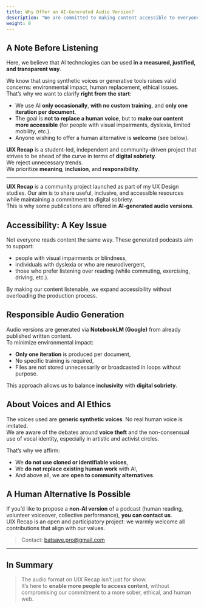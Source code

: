 ```yaml
---
title: Why Offer an AI-Generated Audio Version?
description: "We are committed to making content accessible to everyone, while adhering to a digital sobriety approach. This is why we offer some of our publications as automatically generated audio versions using AI."
weight: 0
---
```


## A Note Before Listening

Here, we believe that AI technologies can be used **in a measured, justified, and transparent way**.

We know that using synthetic voices or generative tools raises valid concerns: environmental impact, human replacement, ethical issues.  
That’s why we want to clarify **right from the start**:

- We use AI **only occasionally**, **with no custom training**, and **only one iteration per document**.
- The goal is **not to replace a human voice**, but to **make our content more accessible** (for people with visual impairments, dyslexia, limited mobility, etc.).
- Anyone wishing to offer a human alternative is **welcome** (see below).

**UIX Recap** is a student-led, independent and community-driven project that strives to be ahead of the curve in terms of **digital sobriety**.  
We reject unnecessary trends.  
We prioritize **meaning**, **inclusion**, and **responsibility**.

---

**UIX Recap** is a community project launched as part of my UX Design studies. Our aim is to share useful, inclusive, and accessible resources while maintaining a commitment to digital sobriety.  
This is why some publications are offered in **AI-generated audio versions**.

## Accessibility: A Key Issue

Not everyone reads content the same way. These generated podcasts aim to support:

- people with visual impairments or blindness,
- individuals with dyslexia or who are neurodivergent,
- those who prefer listening over reading (while commuting, exercising, driving, etc.).

By making our content listenable, we expand accessibility without overloading the production process.

## Responsible Audio Generation

Audio versions are generated via **NotebookLM (Google)** from already published written content.  
To minimize environmental impact:

- **Only one iteration** is produced per document,
- No specific training is required,
- Files are not stored unnecessarily or broadcasted in loops without purpose.

This approach allows us to balance **inclusivity** with **digital sobriety**.

## About Voices and AI Ethics

The voices used are **generic synthetic voices**. No real human voice is imitated.  
We are aware of the debates around **voice theft** and the non-consensual use of vocal identity, especially in artistic and activist circles.

That’s why we affirm:

- We **do not use cloned or identifiable voices**,
- We **do not replace existing human work** with AI,
- And above all, we are **open to community alternatives**.

## A Human Alternative Is Possible

If you’d like to propose a **non-AI version** of a podcast (human reading, volunteer voiceover, collective performance), **you can contact us**.  
UIX Recap is an open and participatory project: we warmly welcome all contributions that align with our values.

> Contact: [batsave.pro@gmail.com](mailto:batsave.pro@gmail.com)

---

## In Summary

> The audio format on UIX Recap isn’t just for show.  
> It’s here to **enable more people to access content**, without compromising our commitment to a more sober, ethical, and human web.
